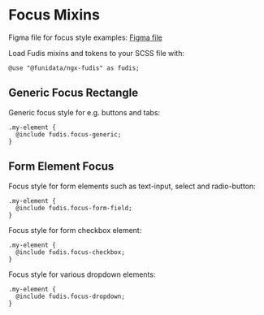 
<Meta title="Foundations/Focus" />

# Focus Mixins

Figma file for focus style examples: [Figma file](https://www.figma.com/file/a6G6ZD6W3tlq0qmUkdvdp1/Fudis-DS-Foundations?node-id=133%3A130&t=Z8j4NL4q9I5h7OMD-0)

Load Fudis mixins and tokens to your SCSS file with:

```
@use "@funidata/ngx-fudis" as fudis;
```

## Generic Focus Rectangle

Generic focus style for e.g. buttons and tabs:

```
.my-element {
  @include fudis.focus-generic;
}
```

## Form Element Focus

Focus style for form elements such as text-input, select and radio-button:

```
.my-element {
  @include fudis.focus-form-field;
}
```

Focus style for form checkbox element:

```
.my-element {
  @include fudis.focus-checkbox;
}
```

Focus style for various dropdown elements:

```
.my-element {
  @include fudis.focus-dropdown;
}
```
